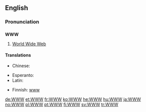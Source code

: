 ==English==

===Pronunciation===
{{rfap|UK with both "double-U, double-U, double-U" and "dub-dub-dub"|UK}}
{{rfap|US with both "double-U, double-U, double-U" and "dub-dub-dub"|US}}

==={{initialism}}===
'''WWW'''

# [[World Wide Web]]

====Translations====
{{trans-top|World Wide Web (abbreviation)}}
* Chinese:
*: {{trreq|Mandarin}}
* Esperanto: {{t-|eo|TTT|xs=Esperanto}}
* Latin: {{t-|la|TTT}}
{{trans-mid}}
* Finnish: [[www]]
{{trans-bottom}}

[[de:WWW]]
[[et:WWW]]
[[fr:WWW]]
[[ko:WWW]]
[[he:WWW]]
[[hu:WWW]]
[[ja:WWW]]
[[no:WWW]]
[[pl:WWW]]
[[pt:WWW]]
[[fi:WWW]]
[[sv:WWW]]
[[tr:WWW]]